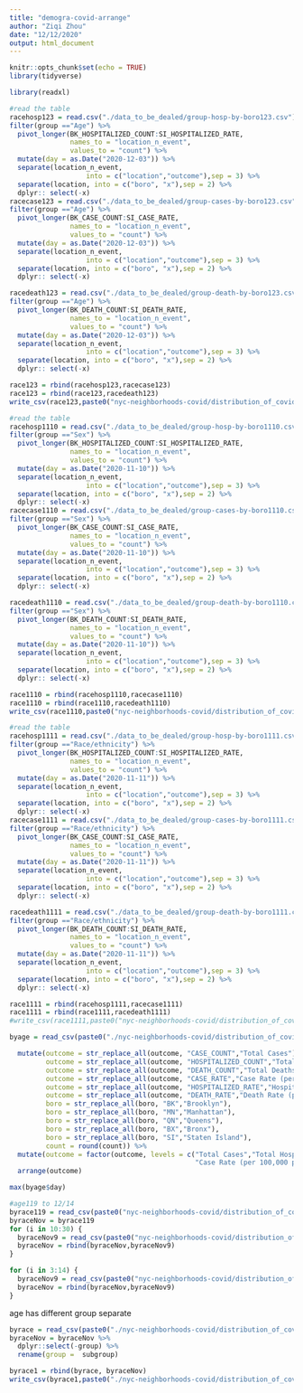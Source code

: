 ```yaml
---
title: "demogra-covid-arrange"
author: "Ziqi Zhou"
date: "12/12/2020"
output: html_document
---
```


```r
knitr::opts_chunk$set(echo = TRUE)
library(tidyverse)

library(readxl)
```

```r
#read the table
racehosp123 = read.csv("./data_to_be_dealed/group-hosp-by-boro123.csv") %>% 
filter(group =="Age") %>% 
  pivot_longer(BK_HOSPITALIZED_COUNT:SI_HOSPITALIZED_RATE,
               names_to = "location_n_event",
               values_to = "count") %>% 
  mutate(day = as.Date("2020-12-03")) %>% 
  separate(location_n_event,
                   into = c("location","outcome"),sep = 3) %>% 
  separate(location, into = c("boro", "x"),sep = 2) %>% 
  dplyr:: select(-x)
racecase123 = read.csv("./data_to_be_dealed/group-cases-by-boro123.csv") %>% 
filter(group =="Age") %>% 
  pivot_longer(BK_CASE_COUNT:SI_CASE_RATE,
               names_to = "location_n_event",
               values_to = "count") %>% 
  mutate(day = as.Date("2020-12-03")) %>% 
  separate(location_n_event,
                   into = c("location","outcome"),sep = 3) %>% 
  separate(location, into = c("boro", "x"),sep = 2) %>% 
  dplyr:: select(-x)

racedeath123 = read.csv("./data_to_be_dealed/group-death-by-boro123.csv") %>% 
filter(group =="Age") %>%  
  pivot_longer(BK_DEATH_COUNT:SI_DEATH_RATE,
               names_to = "location_n_event",
               values_to = "count") %>% 
  mutate(day = as.Date("2020-12-03")) %>% 
  separate(location_n_event,
                   into = c("location","outcome"),sep = 3) %>% 
  separate(location, into = c("boro", "x"),sep = 2) %>% 
  dplyr:: select(-x)

race123 = rbind(racehosp123,racecase123)
race123 = rbind(race123,racedeath123)
write_csv(race123,paste0("nyc-neighborhoods-covid/distribution_of_covid-19/data/demoage_today123.csv")) 
```


```r
#read the table
racehosp1110 = read.csv("./data_to_be_dealed/group-hosp-by-boro1110.csv") %>% 
filter(group =="Sex") %>% 
  pivot_longer(BK_HOSPITALIZED_COUNT:SI_HOSPITALIZED_RATE,
               names_to = "location_n_event",
               values_to = "count") %>% 
  mutate(day = as.Date("2020-11-10")) %>% 
  separate(location_n_event,
                   into = c("location","outcome"),sep = 3) %>% 
  separate(location, into = c("boro", "x"),sep = 2) %>% 
  dplyr:: select(-x)
racecase1110 = read.csv("./data_to_be_dealed/group-cases-by-boro1110.csv") %>% 
filter(group =="Sex") %>% 
  pivot_longer(BK_CASE_COUNT:SI_CASE_RATE,
               names_to = "location_n_event",
               values_to = "count") %>% 
  mutate(day = as.Date("2020-11-10")) %>% 
  separate(location_n_event,
                   into = c("location","outcome"),sep = 3) %>% 
  separate(location, into = c("boro", "x"),sep = 2) %>% 
  dplyr:: select(-x)

racedeath1110 = read.csv("./data_to_be_dealed/group-death-by-boro1110.csv") %>% 
filter(group =="Sex") %>% 
  pivot_longer(BK_DEATH_COUNT:SI_DEATH_RATE,
               names_to = "location_n_event",
               values_to = "count") %>% 
  mutate(day = as.Date("2020-11-10")) %>% 
  separate(location_n_event,
                   into = c("location","outcome"),sep = 3) %>% 
  separate(location, into = c("boro", "x"),sep = 2) %>% 
  dplyr:: select(-x)

race1110 = rbind(racehosp1110,racecase1110)
race1110 = rbind(race1110,racedeath1110)
write_csv(race1110,paste0("nyc-neighborhoods-covid/distribution_of_covid-19/data/demosex_today1110.csv")) 
```

```r
#read the table
racehosp1111 = read.csv("./data_to_be_dealed/group-hosp-by-boro1111.csv") %>% 
filter(group =="Race/ethnicity") %>% 
  pivot_longer(BK_HOSPITALIZED_COUNT:SI_HOSPITALIZED_RATE,
               names_to = "location_n_event",
               values_to = "count") %>% 
  mutate(day = as.Date("2020-11-11")) %>% 
  separate(location_n_event,
                   into = c("location","outcome"),sep = 3) %>% 
  separate(location, into = c("boro", "x"),sep = 2) %>% 
  dplyr:: select(-x)
racecase1111 = read.csv("./data_to_be_dealed/group-cases-by-boro1111.csv") %>% 
filter(group =="Race/ethnicity") %>% 
  pivot_longer(BK_CASE_COUNT:SI_CASE_RATE,
               names_to = "location_n_event",
               values_to = "count") %>% 
  mutate(day = as.Date("2020-11-11")) %>% 
  separate(location_n_event,
                   into = c("location","outcome"),sep = 3) %>% 
  separate(location, into = c("boro", "x"),sep = 2) %>% 
  dplyr:: select(-x)

racedeath1111 = read.csv("./data_to_be_dealed/group-death-by-boro1111.csv") %>%
filter(group =="Race/ethnicity") %>% 
  pivot_longer(BK_DEATH_COUNT:SI_DEATH_RATE,
               names_to = "location_n_event",
               values_to = "count") %>% 
  mutate(day = as.Date("2020-11-11")) %>% 
  separate(location_n_event,
                   into = c("location","outcome"),sep = 3) %>% 
  separate(location, into = c("boro", "x"),sep = 2) %>% 
  dplyr:: select(-x)

race1111 = rbind(racehosp1111,racecase1111)
race1111 = rbind(race1111,racedeath1111)
#write_csv(race1111,paste0("nyc-neighborhoods-covid/distribution_of_covid-19/data/demorace_today1111.csv")) 
```






```r
byage = read_csv(paste0("./nyc-neighborhoods-covid/distribution_of_covid-19/data/demoage_until118.csv")) 

  mutate(outcome = str_replace_all(outcome, "CASE_COUNT","Total Cases"),
         outcome = str_replace_all(outcome, "HOSPITALIZED_COUNT","Total Hospitalizations"),
         outcome = str_replace_all(outcome, "DEATH_COUNT","Total Deaths"),
         outcome = str_replace_all(outcome, "CASE_RATE","Case Rate (per 100,000 people)"),
         outcome = str_replace_all(outcome, "HOSPITALIZED_RATE","Hospitalization Rate (per 100,000 people)"),
         outcome = str_replace_all(outcome, "DEATH_RATE","Death Rate (per 100,000 people)"),
         boro = str_replace_all(boro, "BK","Brooklyn"),
         boro = str_replace_all(boro, "MN","Manhattan"),
         boro = str_replace_all(boro, "QN","Queens"),
         boro = str_replace_all(boro, "BX","Bronx"),
         boro = str_replace_all(boro, "SI","Staten Island"),
         count = round(count)) %>% 
  mutate(outcome = factor(outcome, levels = c("Total Cases","Total Hospitalizations","Total Deaths",
                                              "Case Rate (per 100,000 people)","Hospitalization Rate (per 100,000 people)","Death Rate (per 100,000 people)"))) %>% 
  arrange(outcome)
```

```r
max(byage$day)
```

```r
#age119 to 12/14
byrace119 = read_csv(paste0("nyc-neighborhoods-covid/distribution_of_covid-19/data/demorace_today119.csv"))
byraceNov = byrace119
for (i in 10:30) {
  byraceNov9 = read_csv(paste0("nyc-neighborhoods-covid/distribution_of_covid-19/data/demorace_today11",i,".csv"))
  byraceNov = rbind(byraceNov,byraceNov9)
}

for (i in 3:14) {
  byraceNov9 = read_csv(paste0("nyc-neighborhoods-covid/distribution_of_covid-19/data/demorace_today12",i,".csv"))
  byraceNov = rbind(byraceNov,byraceNov9)
}

```

age has different group separate
```r
byrace = read_csv(paste0("./nyc-neighborhoods-covid/distribution_of_covid-19/data/demorace_until118.csv")) 
byraceNov = byraceNov %>% 
  dplyr::select(-group) %>% 
  rename(group =  subgroup)

byrace1 = rbind(byrace, byraceNov)
write_csv(byrace1,paste0("./nyc-neighborhoods-covid/distribution_of_covid-19/data/demorace_until1214.csv"))
```


